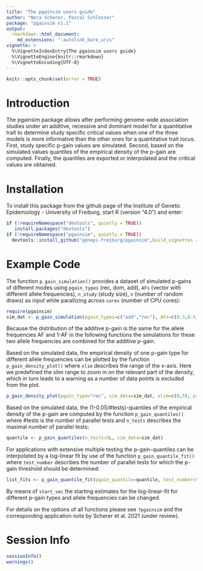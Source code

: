 ```yaml
---
title: "The pgainsim users guide"
author: "Nora Scherer, Pascal Schlosser"
package: "pgainsim v1.1"
output: 
  rmarkdown::html_document:
    md_extensions: "-autolink_bare_uris"
vignette: >
  %\VignetteIndexEntry{The pgainsim users guide}
  %\VignetteEngine{knitr::rmarkdown}
  %\VignetteEncoding{UTF-8}  
---
```


```r
knitr::opts_chunk$set(error = TRUE)
```

# Introduction

The pgainsim package allows after performing genome-wide association studies
under an additive, recessive and dominant model for a quantitative trait
to determine study specific critical values when one of the three models
is more informative than the other ones for a quantitative trait locus.
First, study specific p-gain values are simulated. Second, based on the
simulated values quantiles of the empirical density of the p-gain are computed.
Finally, the quantiles are exported or interpolated and the critical values are obtained.

# Installation

To install this package from the github page of the Institute of Genetic Epidemiology - University of Freiburg, start R (version "4.0") and enter:

```r
if (!requireNamespace("devtools", quietly = TRUE))
   install.packages("devtools")
if (!requireNamespace("pgainsim", quietly = TRUE))
  devtools::install_github("genepi-freiburg/pgainsim",build_vignettes = TRUE)
```

# Example Code

The function `p_gain_simulation()` provides a dataset of simulated p-gains of different modes
using `pgain_types` (rec, dom, add), `AFs` (vector with different allele frequencies),
`n_study` (study size), `n` (number of random draws) as input while parallizing across `cores` (number of CPU cores):

```r
require(pgainsim)
sim_dat <- p_gain_simulation(pgain_types=c("add","rec"), AFs=c(0.3,0.5,0.7,0.9), n=10000L, cores=2L)
```

Because the distribution of the additive p-gain is the same for the allele frequencies
AF and 1-AF in the following functions the simulations for these two allele frequencies
are combined for the additive p-gain.

Based on the simulated data, the empirical density of one p-gain type for different
allele frequencies can be plotted by the function `p_gain_density_plot()` where
`xlim` describes the range of the x-axis. Here we predefined the xlim range to zoom
in on the relevant part of the density, which in turn leads to a warning as a number
of data points is excluded from the plot.

```r
p_gain_density_plot(pgain_type="rec", sim_data=sim_dat, xlim=c(0,5), print_pdf=FALSE)
```

Based on the simulated data, the (1-0.05/#tests)-quantiles of the empirical density of the p-gain are
computed by the function `p_gain_quantiles()` where #tests is the number of parallel tests and
`n_tests` describes the maximal number of parallel tests:

```r
quantile <- p_gain_quantiles(n_tests=5L, sim_data=sim_dat)
```

For applications with extensive multiple testing the p-gain-quantiles can be interpolated
by a log-linear fit by use of the function `p_gain_quantile_fit()` where `test_number` describes
the number of parallel tests for which the p-gain threshold should be determined:

```r
list_fits <- p_gain_quantile_fit(pgain_quantile=quantile, test_number=50L, print_pdf=FALSE)
```

By means of `start_vec` the starting estimates for the log-linear-fit for different p-gain types
and allele frequencies can be changed.

For details on the options of all functions please see `?pgainsim` and the corresponding
application note by Scherer et al. 2021 (under review).

# Session Info
```r
sessionInfo()
warnings()
```

